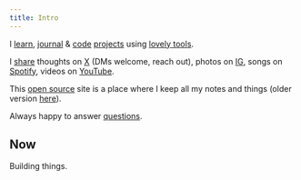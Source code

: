 ```yaml
---
title: Intro
---
```


I [learn](/learn), [journal](/looking-back) & [code](https://github.com/nikivdev) [projects](/focus) using [lovely tools](/workflow).

I [share](/sharing) thoughts on [X](https://x.com/nikivdev) (DMs welcome, reach out), photos on [IG](https://instagram.com/nikiv.dev), songs on [Spotify](https://open.spotify.com/user/nikitavoloboev), videos on [YouTube](https://youtube.com/@nikivdev).

This [open source](https://github.com/nikivdev/nikiv) site is a place where I keep all my notes and things (older version [here](https://wiki.nikiv.dev)).

Always happy to answer [questions](https://github.com/nikivdev/ama).

## Now

Building things.
